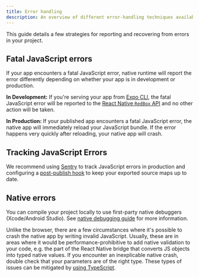 ```yaml
---
title: Error handling
description: An overview of different error-handling techniques available.
---
```


This guide details a few strategies for reporting and recovering from errors in your project.

## Fatal JavaScript errors

If your app encounters a fatal JavaScript error, native runtime will report the error differently depending on whether your app is in development or production.

**In Development:** If you're serving your app from [Expo CLI](/workflow/expo-cli#develop), the fatal JavaScript error will be reported to the [React Native `RedBox` API](https://reactnative.dev/docs/debugging.html#in-app-errors-and-warnings) and no other action will be taken.

**In Production:** If your published app encounters a fatal JavaScript error, the native app will immediately reload your JavaScript bundle. If the error happens very quickly after reloading, your native app will crash.

## Tracking JavaScript Errors

We recommend using [Sentry](/guides/using-sentry) to track JavaScript errors in production and configuring a [post-publish hook](/versions/latest/config/app/#postpublish) to keep your exported source maps up to date.

## Native errors

You can compile your project locally to use first-party native debuggers (Xcode/Android Studio). See [native debugging guide](/debugging/runtime-issues/#native-debugging) for more information.

Unlike the browser, there are a few circumstances where it's possible to crash the native app by writing invalid JavaScript. Usually, these are in areas where it would be performance-prohibitive to add native validation to your code, e.g. the part of the React Native bridge that converts JS objects into typed native values. If you encounter an inexplicable native crash, double check that your parameters are of the right type. These types of issues can be mitigated by [using TypeScript](/guides/typescript).
